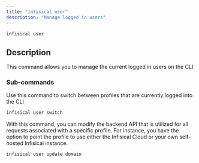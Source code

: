 ```yaml
---
title: "infisical user"
description: "Manage logged in users"
---
```


```bash
infisical user
```

## Description
This command allows you to manage the current logged in users on the CLI

### Sub-commands 
<Accordion title="infisical user switch" defaultOpen="true">
  Use this command to switch between profiles that are currently logged into the CLI 

  ```bash
  infisical user switch
  ```
</Accordion>

<Accordion title="infisical user update domain">
  With this command, you can modify the backend API that is utilized for all requests associated with a specific profile. 
  For instance, you have the option to point the profile to use either the Infisical Cloud or your own self-hosted Infisical instance.

  ```bash 
  infisical user update domain
  ```
</Accordion>

